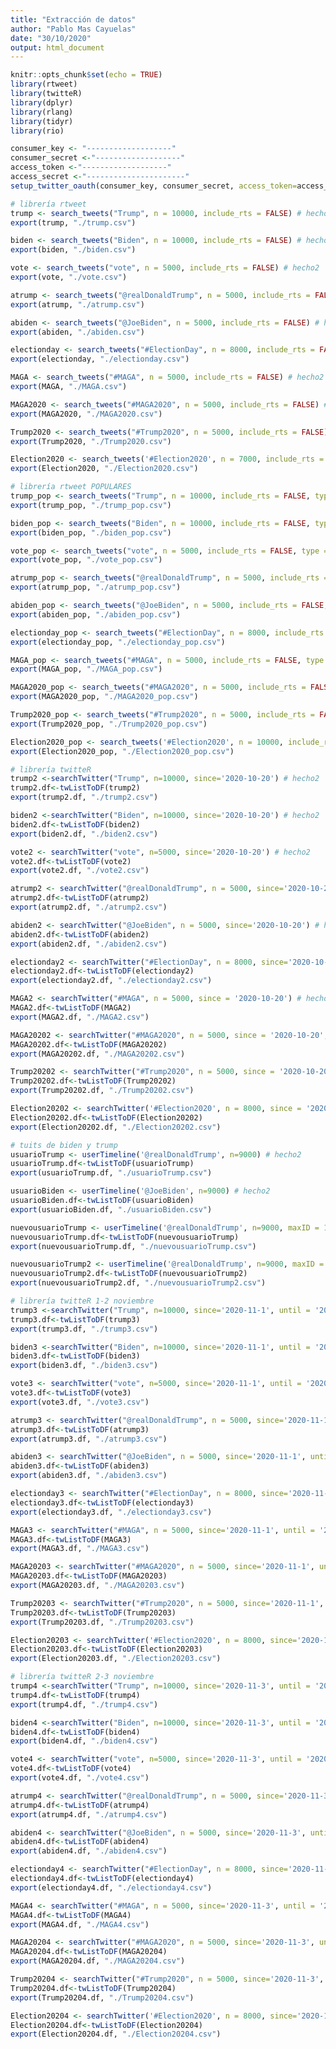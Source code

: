 ---
title: "Extracción de datos"
author: "Pablo Mas Cayuelas"
date: "30/10/2020"
output: html_document
---

```{r setup, include=FALSE}
knitr::opts_chunk$set(echo = TRUE)
library(rtweet)
library(twitteR)
library(dplyr)
library(rlang)
library(tidyr)
library(rio)
```

```{r}
consumer_key <- "-------------------"
consumer_secret <-"-------------------"
access_token <-"-------------------"
access_secret <-"----------------------"
setup_twitter_oauth(consumer_key, consumer_secret, access_token=access_token, access_secret=access_secret)
```



```{r}
# librería rtweet
trump <- search_tweets("Trump", n = 10000, include_rts = FALSE) # hecho2
export(trump, "./trump.csv")

biden <- search_tweets("Biden", n = 10000, include_rts = FALSE) # hecho2
export(biden, "./biden.csv")

vote <- search_tweets("vote", n = 5000, include_rts = FALSE) # hecho2
export(vote, "./vote.csv")

atrump <- search_tweets("@realDonaldTrump", n = 5000, include_rts = FALSE) # hecho2
export(atrump, "./atrump.csv")

abiden <- search_tweets("@JoeBiden", n = 5000, include_rts = FALSE) # hecho2
export(abiden, "./abiden.csv")

electionday <- search_tweets("#ElectionDay", n = 8000, include_rts = FALSE) # hecho2
export(electionday, "./electionday.csv")

MAGA <- search_tweets("#MAGA", n = 5000, include_rts = FALSE) # hecho2
export(MAGA, "./MAGA.csv")

MAGA2020 <- search_tweets("#MAGA2020", n = 5000, include_rts = FALSE) # hecho2
export(MAGA2020, "./MAGA2020.csv")

Trump2020 <- search_tweets("#Trump2020", n = 5000, include_rts = FALSE) # hecho2
export(Trump2020, "./Trump2020.csv")

Election2020 <- search_tweets('#Election2020', n = 7000, include_rts = FALSE) # hecho2 
export(Election2020, "./Election2020.csv")
```



```{r}
# librería rtweet POPULARES
trump_pop <- search_tweets("Trump", n = 10000, include_rts = FALSE, type = 'popular') # hecho2, solo 3000
export(trump_pop, "./trump_pop.csv")

biden_pop <- search_tweets("Biden", n = 10000, include_rts = FALSE, type = 'popular') # hecho2, solo 2100
export(biden_pop, "./biden_pop.csv")

vote_pop <- search_tweets("vote", n = 5000, include_rts = FALSE, type = 'popular') # hecho2, solo 2200
export(vote_pop, "./vote_pop.csv")

atrump_pop <- search_tweets("@realDonaldTrump", n = 5000, include_rts = FALSE, type = 'popular') # hecho2, 1800
export(atrump_pop, "./atrump_pop.csv")

abiden_pop <- search_tweets("@JoeBiden", n = 5000, include_rts = FALSE, type = 'popular') # hecho2, 1300
export(abiden_pop, "./abiden_pop.csv")

electionday_pop <- search_tweets("#ElectionDay", n = 8000, include_rts = FALSE, type = 'popular') # hecho2, 1280
export(electionday_pop, "./electionday_pop.csv")

MAGA_pop <- search_tweets("#MAGA", n = 5000, include_rts = FALSE, type = 'popular') # hecho2, 900
export(MAGA_pop, "./MAGA_pop.csv")

MAGA2020_pop <- search_tweets("#MAGA2020", n = 5000, include_rts = FALSE, type = 'popular') # hecho2, 800
export(MAGA2020_pop, "./MAGA2020_pop.csv")

Trump2020_pop <- search_tweets("#Trump2020", n = 5000, include_rts = FALSE, type = 'popular') # hecho2, 600
export(Trump2020_pop, "./Trump2020_pop.csv")

Election2020_pop <- search_tweets('#Election2020', n = 10000, include_rts = FALSE, type = 'popular') # hecho2, 1400
export(Election2020_pop, "./Election2020_pop.csv")
```


```{r}
# librería twitteR
trump2 <-searchTwitter("Trump", n=10000, since='2020-10-20') # hecho2
trump2.df<-twListToDF(trump2)
export(trump2.df, "./trump2.csv")

biden2 <-searchTwitter("Biden", n=10000, since='2020-10-20') # hecho2
biden2.df<-twListToDF(biden2)
export(biden2.df, "./biden2.csv")

vote2 <- searchTwitter("vote", n=5000, since='2020-10-20') # hecho2
vote2.df<-twListToDF(vote2)
export(vote2.df, "./vote2.csv")

atrump2 <- searchTwitter("@realDonaldTrump", n = 5000, since='2020-10-20') # hecho2
atrump2.df<-twListToDF(atrump2)
export(atrump2.df, "./atrump2.csv")

abiden2 <- searchTwitter("@JoeBiden", n = 5000, since='2020-10-20') # hecho2
abiden2.df<-twListToDF(abiden2)
export(abiden2.df, "./abiden2.csv")

electionday2 <- searchTwitter("#ElectionDay", n = 8000, since='2020-10-20') # hecho2
electionday2.df<-twListToDF(electionday2)
export(electionday2.df, "./electionday2.csv")

MAGA2 <- searchTwitter("#MAGA", n = 5000, since = '2020-10-20') # hecho2
MAGA2.df<-twListToDF(MAGA2)
export(MAGA2.df, "./MAGA2.csv")

MAGA20202 <- searchTwitter("#MAGA2020", n = 5000, since = '2020-10-20', until = '2020-11-03') # hecho2
MAGA20202.df<-twListToDF(MAGA20202)
export(MAGA20202.df, "./MAGA20202.csv")

Trump20202 <- searchTwitter("#Trump2020", n = 5000, since = '2020-10-20', until = '2020-11-03') # hecho2
Trump20202.df<-twListToDF(Trump20202)
export(Trump20202.df, "./Trump20202.csv")

Election20202 <- searchTwitter('#Election2020', n = 8000, since = '2020-10-20', until = '2020-11-03') # hecho2
Election20202.df<-twListToDF(Election20202)
export(Election20202.df, "./Election20202.csv")
```




```{r}
# tuits de biden y trump
usuarioTrump <- userTimeline('@realDonaldTrump', n=9000) # hecho2
usuarioTrump.df<-twListToDF(usuarioTrump)
export(usuarioTrump.df, "./usuarioTrump.csv")

usuarioBiden <- userTimeline('@JoeBiden', n=9000) # hecho2
usuarioBiden.df<-twListToDF(usuarioBiden)
export(usuarioBiden.df, "./usuarioBiden.csv")
```

```{r}
nuevousuarioTrump <- userTimeline('@realDonaldTrump', n=9000, maxID = 1322065847893020672) # hecho2
nuevousuarioTrump.df<-twListToDF(nuevousuarioTrump)
export(nuevousuarioTrump.df, "./nuevousuarioTrump.csv")
```

```{r}
nuevousuarioTrump2 <- userTimeline('@realDonaldTrump', n=9000, maxID = 1322070135524495360) # hecho2
nuevousuarioTrump2.df<-twListToDF(nuevousuarioTrump2)
export(nuevousuarioTrump2.df, "./nuevousuarioTrump2.csv")
```



```{r}
# librería twitteR 1-2 noviembre
trump3 <-searchTwitter("Trump", n=10000, since='2020-11-1', until = '2020-11-2') # hecho3
trump3.df<-twListToDF(trump3)
export(trump3.df, "./trump3.csv")

biden3 <-searchTwitter("Biden", n=10000, since='2020-11-1', until = '2020-11-2') # hecho3
biden3.df<-twListToDF(biden3)
export(biden3.df, "./biden3.csv")

vote3 <- searchTwitter("vote", n=5000, since='2020-11-1', until = '2020-11-2') # hecho3
vote3.df<-twListToDF(vote3)
export(vote3.df, "./vote3.csv")

atrump3 <- searchTwitter("@realDonaldTrump", n = 5000, since='2020-11-1', until = '2020-11-2') # hecho3
atrump3.df<-twListToDF(atrump3)
export(atrump3.df, "./atrump3.csv")

abiden3 <- searchTwitter("@JoeBiden", n = 5000, since='2020-11-1', until = '2020-11-2') # hecho3
abiden3.df<-twListToDF(abiden3)
export(abiden3.df, "./abiden3.csv")

electionday3 <- searchTwitter("#ElectionDay", n = 8000, since='2020-11-1', until = '2020-11-2') # hecho3
electionday3.df<-twListToDF(electionday3)
export(electionday3.df, "./electionday3.csv")

MAGA3 <- searchTwitter("#MAGA", n = 5000, since='2020-11-1', until = '2020-11-2') # hecho3
MAGA3.df<-twListToDF(MAGA3)
export(MAGA3.df, "./MAGA3.csv")

MAGA20203 <- searchTwitter("#MAGA2020", n = 5000, since='2020-11-1', until = '2020-11-2') # hecho3
MAGA20203.df<-twListToDF(MAGA20203)
export(MAGA20203.df, "./MAGA20203.csv")

Trump20203 <- searchTwitter("#Trump2020", n = 5000, since='2020-11-1', until = '2020-11-2') # hecho3
Trump20203.df<-twListToDF(Trump20203)
export(Trump20203.df, "./Trump20203.csv")

Election20203 <- searchTwitter('#Election2020', n = 8000, since='2020-11-1', until = '2020-11-2') # hecho3
Election20203.df<-twListToDF(Election20203)
export(Election20203.df, "./Election20203.csv")
```

```{r}
# librería twitteR 2-3 noviembre
trump4 <-searchTwitter("Trump", n=10000, since='2020-11-3', until = '2020-11-4') # hecho4
trump4.df<-twListToDF(trump4)
export(trump4.df, "./trump4.csv")

biden4 <-searchTwitter("Biden", n=10000, since='2020-11-3', until = '2020-11-4') # hecho4
biden4.df<-twListToDF(biden4)
export(biden4.df, "./biden4.csv")

vote4 <- searchTwitter("vote", n=5000, since='2020-11-3', until = '2020-11-4') # hecho4
vote4.df<-twListToDF(vote4)
export(vote4.df, "./vote4.csv")

atrump4 <- searchTwitter("@realDonaldTrump", n = 5000, since='2020-11-3', until = '2020-11-4') # hecho4
atrump4.df<-twListToDF(atrump4)
export(atrump4.df, "./atrump4.csv")

abiden4 <- searchTwitter("@JoeBiden", n = 5000, since='2020-11-3', until = '2020-11-4') # hecho3
abiden4.df<-twListToDF(abiden4)
export(abiden4.df, "./abiden4.csv")

electionday4 <- searchTwitter("#ElectionDay", n = 8000, since='2020-11-3', until = '2020-11-4') # hecho3
electionday4.df<-twListToDF(electionday4)
export(electionday4.df, "./electionday4.csv")

MAGA4 <- searchTwitter("#MAGA", n = 5000, since='2020-11-3', until = '2020-11-4') # hecho3
MAGA4.df<-twListToDF(MAGA4)
export(MAGA4.df, "./MAGA4.csv")

MAGA20204 <- searchTwitter("#MAGA2020", n = 5000, since='2020-11-3', until = '2020-11-4') # hecho3
MAGA20204.df<-twListToDF(MAGA20204)
export(MAGA20204.df, "./MAGA20204.csv")

Trump20204 <- searchTwitter("#Trump2020", n = 5000, since='2020-11-3', until = '2020-11-4') # hecho3
Trump20204.df<-twListToDF(Trump20204)
export(Trump20204.df, "./Trump20204.csv")

Election20204 <- searchTwitter('#Election2020', n = 8000, since='2020-11-3', until = '2020-11-4') # hecho3
Election20204.df<-twListToDF(Election20204)
export(Election20204.df, "./Election20204.csv")
```